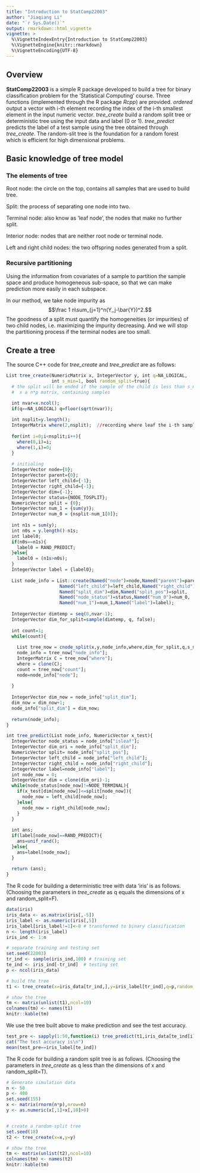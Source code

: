 ```yaml
---
title: "Introduction to StatComp22003"
author: "Jiaqiang Li"
date: "`r Sys.Date()`"
output: rmarkdown::html_vignette
vignette: >
  %\VignetteIndexEntry{Introduction to StatComp22003}
  %\VignetteEngine{knitr::rmarkdown}
  %\VignetteEncoding{UTF-8}
---
```


## Overview

__StatComp22003__ is a simple R package developed to build a tree for binary classification problem for the 'Statistical Computing' course. Three functions (implemented through the R package _Rcpp_) are provided. _ordered_ output a vector with i-th element recording the index of the i-th smallest element in the input numeric vector. _tree_create_ build a random split tree or deterministic tree using the input data and label (0 or 1). _tree_predict_ predicts the label of a test sample using the tree obtained through _tree_create_. The random-slit tree is the foundation for a random forest which is efficient for high dimensional problems. 


## Basic knowledge of tree model

### The elements of tree

Root node: the circle on the top, contains all samples that are used
to build tree.

Split: the process of separating one node into two.

Terminal node: also know as ’leaf node’, the nodes that make no
further split.

Interior node: nodes that are neither root node or terminal node.

Left and right child nodes: the two offspring nodes generated
from a split.

### Recursive partitioning

Using the information from covariates of a sample to partition the sample
space and produce homogeneous sub-space, so that we can make
prediction more easily in each subspace. 

In our method, we take node impurity as
$$\frac 1 n\sum_{j=1}^n(Y_j-\bar{Y})^2.$$ The goodness of a split must quantify the homogeneities (or impurities) of two child nodes, i.e. maximizing the impurity decreasing.
And we will stop the partitioning process if the terminal nodes are too small.

## Create a tree

The source C++ code for _tree_create_  and _tree_predict_ are as follows:

```r
List tree_create(NumericMatrix x, IntegerVector y, int q=NA_LOGICAL, 
                 int s_min=1, bool random_split=true){
  # the split will be ended if the sample of the child is less than s_min
  #  x a n*p matrix, containing samples

  int nvar=x.ncol();
  if(q==NA_LOGICAL) q=floor(sqrt(nvar)); 
  
  int nsplit=y.length();
  IntegerMatrix where(2,nsplit);  //recording where leaf the i-th sample lie in
 
  for(int i=0;i<nsplit;i++){
    where(0,i)=i;
    where(1,i)=0;
  }
  
  # initialing
  IntegerVector node={0};
  IntegerVector parent={0};
  IntegerVector left_child={-1};
  IntegerVector right_child={-1};
  IntegerVector dim={-1};
  IntegerVector status={NODE_TOSPLIT};
  NumericVector split = {0};
  IntegerVector num_1 = {sum(y)};
  IntegerVector num_0 = {nsplit-num_1[0]};
  
  int n1s = sum(y);
  int n0s = y.length()-n1s;
  int label0;
  if(n0s==n1s){
    label0 = RAND_PREDICT;
  }else{
    label0 = (n1s>n0s);
  }
  IntegerVector label = {label0};
  
  List node_info = List::create(Named("node")=node,Named("parent")=parent,
                    Named("left_child")=left_child,Named("right_child")=right_child,
                    Named("split_dim")=dim,Named("split_pos")=split,
                    Named("node_status")=status,Named("num_0")=num_0,
                    Named("num_1")=num_1,Named("label")=label);
 
  IntegerVector dimtemp = seq(0,nvar-1);
  IntegerVector dim_for_split=sample(dimtemp, q, false);
  
  int count=1;
  while(count){
    
    List tree_now = cnode_split(x,y,node_info,where,dim_for_split,q,s_min,random_split);
    node_info = tree_now["node_info"];
    IntegerMatrix C = tree_now["where"];
    where = clone(C);
    count = tree_now["count"];
    node=node_info["node"];
    
  }
 
  IntegerVector dim_now = node_info["split_dim"];
  dim_now = dim_now+1;
  node_info["split_dim"] = dim_now;
  
  return(node_info);
}
```

```r
int tree_predict(List node_info, NumericVector x_test){
  IntegerVector node_status = node_info["isleaf"];
  IntegerVector dim_ori = node_info["split_dim"];
  NumericVector split= node_info["split_pos"];
  IntegerVector left_child = node_info["left_child"];
  IntegerVector right_child = node_info["right_child"];
  IntegerVector label=node_info["label"];
  int node_now = 0;
  IntegerVector dim = clone(dim_ori)-1;
  while(node_status[node_now]!=NODE_TERMINAL){
    if(x_test[dim[node_now]]<=split[node_now]){
      node_now = left_child[node_now];
    }else{
      node_now = right_child[node_now];
    }
  }
  
  int ans;
  if(label[node_now]==RAND_PREDICT){
    ans=unif_rand();
  }else{
    ans=label[node_now];
  }
  
  return (ans);
}

```

The R code for building a deterministic tree with data 'iris' is as follows. (Choosing the parameters in _tree_create_ as q equals the dimensions of x and random_split=F). 

```r
data(iris)
iris_data <- as.matrix(iris[,-5])
iris_label <- as.numeric(iris[,5])
iris_label[iris_label!=1]<-0 # transformed to binary classification
n <- length(iris_label)
iris_ind <- 1:n

# separate training and testing set
set.seed(22003)
tr_ind <- sample(iris_ind,100) # training set
te_ind <- iris_ind[-tr_ind]  # testing set
p <- ncol(iris_data)

# build the tree
t1 <- tree_create(x=iris_data[tr_ind,],y=iris_label[tr_ind],q=p,random_split=F)

# show the tree
tm <- matrix(unlist(t1),ncol=10)
colnames(tm) <- names(t1)
knitr::kable(tm)
```

We use the tree built above to make prediction and see the test accuracy.

```r
test_pre <- sapply(1:50,function(i) tree_predict(t1,iris_data[te_ind[i],]))
cat("The test accuracy is\n")
mean(test_pre==iris_label[te_ind])
```

The R code for building a random split tree is as follows. (Choosing the parameters in _tree_create_ as q less than the dimensions of x and random_split=T). 

```r
# Generate simulation data
n <- 50
p <- 400
set.seed(155)
x <- matrix(rnorm(n*p),nrow=n)
y <- as.numeric(x[,1]+x[,10]>0)


# create a random-split tree
set.seed(18)
t2 <- tree_create(x=x,y=y)

# show the tree
tm <- matrix(unlist(t2),ncol=10)
colnames(tm) <- names(t2)
knitr::kable(tm)
```


